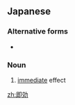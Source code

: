 ==Japanese==
{{ja-kanjitab|そく|k1=そっ|こう|yomi=o}}

===Alternative forms===
* {{l|ja|即功}}

===Noun===
{{ja-noun|そっこう|kyu=即效}}

# [[immediate]] effect

[[zh:即効]]